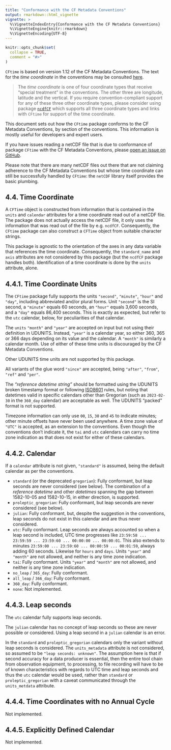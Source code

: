 ```yaml
---
title: "Conformance with the CF Metadata Conventions"
output: rmarkdown::html_vignette
vignette: >
  %\VignetteIndexEntry{Conformance with the CF Metadata Conventions}
  %\VignetteEngine{knitr::rmarkdown}
  %\VignetteEncoding{UTF-8}
---
```


```r
knitr::opts_chunk$set(
  collapse = TRUE,
  comment = "#>"
)
```

`CFtime` is based on version 1.12 of the CF Metadata Conventions. The text for
the *time coordinate* in the conventions may be consulted [here](https://cfconventions.org/Data/cf-conventions/cf-conventions-1.12/cf-conventions.html#time-coordinate).

> The *time coordinate* is one of four coordinate types that receive "special
treatment" in the conventions. The other three are longitude, latitude and the
vertical. If you require convention-compliant support for any of these three
other coordinate types, please consider using package [`ncdfCF`](https://cran.r-project.org/package=ncdfCF) 
which supports all three coordinate types and links with `CFtime` for support of 
the time coordinate.

This document sets out how the `CFtime` package conforms to the CF Metadata
Conventions, by section of the conventions. This information is mostly useful
for developers and expert users.

If you have issues reading a netCDF file that is due to conformance of package
`CFtime` with the CF Metadata Conventions, please [open an issue on GitHub](https://github.com/pvanlaake/CFtime/issues).

Please note that there are many netCDF files out there that are not claiming 
adherence to the CF Metadata Conventions but whose time coordinate can still be 
successfully handled by `CFtime`: the `netCDF` library itself provides the basic
plumbing.

## 4.4. Time Coordinate

A `CFTime` object is constructed from information that is contained in the 
`units` and `calendar` attributes for a time coordinate read out of a netCDF 
file. The package does not actually access the netCDF file, it only uses the
information that was read out of the file by e.g. `ncdfCF`. Consequently, the
`CFtime` package can also construct a `CFTime` object from suitable character
strings.

This package is agnostic to the orientation of the axes in any data variable
that references the time coordinate. Consequently, the `standard_name` and 
`axis` attributes are not considered by this package (but the `ncdfCF` package
handles both). Identification of a time coordinate is done by the `units`
attribute, alone.

## 4.4.1. Time Coordinate Units

The `CFtime` package fully supports the units `"second"`, `"minute"`, `"hour"` 
and `"day"`, including abbreviated and/or plural forms. Unit `"second"` is the
SI second, a `"minute"` equals 60 seconds, an `"hour"` equals 3,600 seconds,
and a `"day"` equals 86,400 seconds. This is exactly as expected, but refer to
the `utc` calendar, below, for peculiarities of that calendar.

The `units` `"month"` and `"year"` are accepted on input but not using their
definition in UDUNITS. Instead, `"year"` is a calendar year, so either 360, 365 
or 366 days depending on its value and the calendar. A `"month"` is similarly a
calendar month. Use of either of these time units is discouraged by the CF
Metadata Conventions.

Other UDUNITS time units are not supported by this package.

All variants of the glue word `"since"` are accepted, being `"after"`, `"from"`,
`"ref"` and `"per"`.

The *"reference datetime string"* should be formatted using the UDUNITS broken
timestamp format or following [ISO8601](https://en.wikipedia.org/wiki/ISO_8601)
rules, but noting that datetimes valid in specific calendars other than
Gregorian (such as `2023-02-30` in the `360_day` calendar) are acceptable as
well. The UDUNITS "packed" format is not supported.

Timezone information can only use `00`, `15`, `30` and `45` to indicate minutes;
other minute offsets have never been used anywhere. A time zone value of `"UTC"`
is accepted, as an extension to the conventions. Even though the conventions 
don't indicate it, the `tai` and `utc` calendars can carry no time zone 
indication as that does not exist for either of these calendars.

## 4.4.2. Calendar

If a `calendar` attribute is not given, `"standard"` is assumed, being the
default calendar as per the conventions.

* `standard` (or the deprecated `gregorian`): Fully conformant, but leap seconds
are never considered (see below). The combination of a *reference datetime* and
other *datetimes* spanning the gap between 1582-10-05 and 1582-10-15, in either 
direction, is supported.
* `proleptic_gregorian`: Fully conformant, but leap seconds are never considered
(see below).
* `julian`: Fully conformant, but, despite the suggestion in the conventions,
leap seconds do not exist in this calendar and are thus never considered.
* `utc`: Fully conformant. Leap seconds are always accounted so when a leap 
second is included, UTC time progresses like 
`23:59:58 ... 23:59:59 ... 23:59:60 ... 00:00:00 ... 00:00:01`.
This also extends to minutes `23:59:00 ... 23:59:60 ... 00:00:59 ... 00:01:59`, 
always adding 60 seconds. Likewise for `hours` and `days`. Units `"year"` and 
`"month"` are not allowed, and neither is any time zone indication.
* `tai`: Fully conformant. Units `"year"` and `"month"` are not allowed, and 
neither is any time zone indication.
* `no_leap` / `365_day`: Fully conformant.
* `all_leap` / `366_day`: Fully conformant.
* `360_day`: Fully conformant.
* `none`: Not implemented.

## 4.4.3. Leap seconds

The `utc` calendar fully supports leap seconds.

The `julian` calendar has no concept of leap seconds so these are never
possible or considered. Using a leap second in a `julian` calendar is an error.

In the `standard` and `proleptic_gregorian` calendars only the variant without
leap seconds is considered. The `units_metadata` attribute is not considered, so
assumed to be `"leap seconds: unknown"`. The assumption here is that if second
accuracy for a data producer is essential, then the entire tool chain from
observation equipment, to processing, to file recording will have to be of
known characteristics with regards to UTC time and leap seconds and thus the
`utc` calendar would be used, rather than `standard` or `proleptic_gregorian`
with a caveat communicated through the `units_metdata` attribute.

## 4.4.4. Time Coordinates with no Annual Cycle

Not implemented.

## 4.4.5. Explicitly Defined Calendar

Not implemented.
